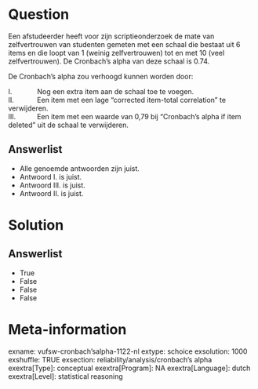 Question
========
Een afstudeerder heeft voor zijn scriptieonderzoek de mate van
zelfvertrouwen van studenten gemeten met een schaal die bestaat uit 6
items en die loopt van 1 (weinig zelfvertrouwen) tot en met 10 (veel
zelfvertrouwen). De Cronbach’s alpha van deze schaal is 0.74.  
  
  
De Cronbach’s alpha zou verhoogd kunnen worden door:  
  
  
I.             Nog een extra item aan de schaal toe te voegen.  
II.            Een item met een lage “corrected item-total correlation”
te verwijderen.  
III.           Een item met een waarde van 0,79 bij “Cronbach’s alpha if
item deleted” uit de schaal te verwijderen.

Answerlist
----------
* Alle genoemde antwoorden zijn juist.
* Antwoord I. is juist.
* Antwoord III. is juist.
* Antwoord II. is juist.

Solution
========










Answerlist
----------
* True
* False
* False
* False

Meta-information
================
exname: vufsw-cronbach'salpha-1122-nl
extype: schoice
exsolution: 1000
exshuffle: TRUE
exsection: reliability/analysis/cronbach's alpha
exextra[Type]: conceptual
exextra[Program]: NA
exextra[Language]: dutch
exextra[Level]: statistical reasoning

